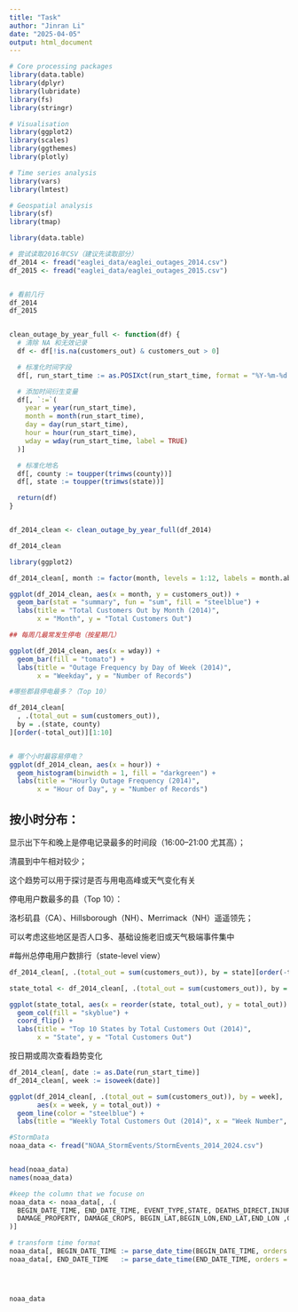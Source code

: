 ```yaml
---
title: "Task"
author: "Jinran Li"
date: "2025-04-05"
output: html_document
---
```


```r
# Core processing packages
library(data.table) 
library(dplyr) 
library(lubridate) 
library(fs) 
library(stringr)

# Visualisation
library(ggplot2)
library(scales) 
library(ggthemes) 
library(plotly) 

# Time series analysis
library(vars) 
library(lmtest) 

# Geospatial analysis
library(sf) 
library(tmap)


```





```r

library(data.table)

# 尝试读取2016年CSV（建议先读取部分）
df_2014 <- fread("eaglei_data/eaglei_outages_2014.csv")
df_2015 <- fread("eaglei_data/eaglei_outages_2015.csv")


# 看前几行
df_2014
df_2015



```
```r


clean_outage_by_year_full <- function(df) {
  # 清除 NA 和无效记录
  df <- df[!is.na(customers_out) & customers_out > 0]

  # 标准化时间字段
  df[, run_start_time := as.POSIXct(run_start_time, format = "%Y-%m-%d %H:%M:%S")]

  # 添加时间衍生变量
  df[, `:=`(
    year = year(run_start_time),
    month = month(run_start_time),
    day = day(run_start_time),
    hour = hour(run_start_time),
    wday = wday(run_start_time, label = TRUE)
  )]

  # 标准化地名
  df[, county := toupper(trimws(county))]
  df[, state := toupper(trimws(state))]

  return(df)
}



```

```r
df_2014_clean <- clean_outage_by_year_full(df_2014)

df_2014_clean
```

```r
library(ggplot2)

df_2014_clean[, month := factor(month, levels = 1:12, labels = month.abb)]

ggplot(df_2014_clean, aes(x = month, y = customers_out)) +
  geom_bar(stat = "summary", fun = "sum", fill = "steelblue") +
  labs(title = "Total Customers Out by Month (2014)",
       x = "Month", y = "Total Customers Out")

```

```r

## 每周几最常发生停电（按星期几）

ggplot(df_2014_clean, aes(x = wday)) +
  geom_bar(fill = "tomato") +
  labs(title = "Outage Frequency by Day of Week (2014)",
       x = "Weekday", y = "Number of Records")

```


```r

#哪些郡县停电最多？（Top 10）

df_2014_clean[
  , .(total_out = sum(customers_out)), 
  by = .(state, county)
][order(-total_out)][1:10]


# 哪个小时最容易停电？
ggplot(df_2014_clean, aes(x = hour)) +
  geom_histogram(binwidth = 1, fill = "darkgreen") +
  labs(title = "Hourly Outage Frequency (2014)",
       x = "Hour of Day", y = "Number of Records")


```
## 按小时分布：

显示出下午和晚上是停电记录最多的时间段（16:00–21:00 尤其高）；

清晨到中午相对较少；

这个趋势可以用于探讨是否与用电高峰或天气变化有关

停电用户数最多的县（Top 10）：

洛杉矶县（CA）、Hillsborough（NH）、Merrimack（NH）遥遥领先；

可以考虑这些地区是否人口多、基础设施老旧或天气极端事件集中


#每州总停电用户数排行（state-level view）
```r
df_2014_clean[, .(total_out = sum(customers_out)), by = state][order(-total_out)][1:10]

state_total <- df_2014_clean[, .(total_out = sum(customers_out)), by = state][order(-total_out)][1:10]

ggplot(state_total, aes(x = reorder(state, total_out), y = total_out)) +
  geom_col(fill = "skyblue") +
  coord_flip() +
  labs(title = "Top 10 States by Total Customers Out (2014)",
       x = "State", y = "Total Customers Out")


```


按日期或周次查看趋势变化
```r
df_2014_clean[, date := as.Date(run_start_time)]
df_2014_clean[, week := isoweek(date)]

ggplot(df_2014_clean[, .(total_out = sum(customers_out)), by = week], 
       aes(x = week, y = total_out)) +
  geom_line(color = "steelblue") +
  labs(title = "Weekly Total Customers Out (2014)", x = "Week Number", y = "Customers Out")

```





```r
#StormData
noaa_data <- fread("NOAA_StormEvents/StormEvents_2014_2024.csv")


head(noaa_data)
names(noaa_data)
```


```r
#keep the column that we focuse on 
noaa_data <- noaa_data[, .(
  BEGIN_DATE_TIME, END_DATE_TIME, EVENT_TYPE,STATE, DEATHS_DIRECT,INJURIES_DIRECT,
  DAMAGE_PROPERTY, DAMAGE_CROPS, BEGIN_LAT,BEGIN_LON,END_LAT,END_LON ,CZ_NAME, SOURCE
)]

# transform time format
noaa_data[, BEGIN_DATE_TIME := parse_date_time(BEGIN_DATE_TIME, orders = "d-b-y HMS")]
noaa_data[, END_DATE_TIME   := parse_date_time(END_DATE_TIME, orders = "d-b-y HMS")]




noaa_data
```





